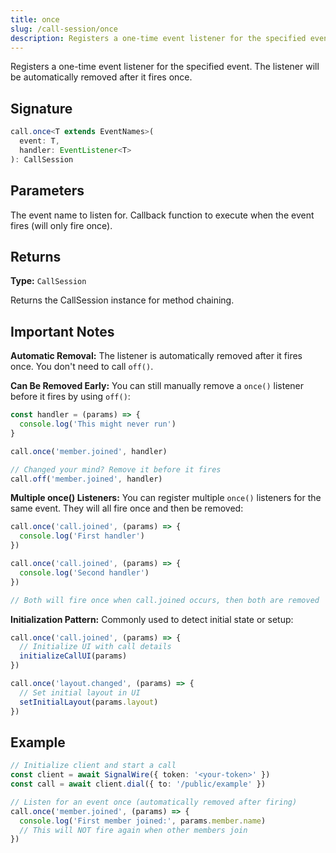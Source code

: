 ```yaml
---
title: once
slug: /call-session/once
description: Registers a one-time event listener for the specified event. The listener will be automatically removed after it fires once.
---
```



Registers a one-time event listener for the specified event. The listener will be automatically removed after it fires once.

## Signature

```typescript
call.once<T extends EventNames>(
  event: T,
  handler: EventListener<T>
): CallSession
```

## Parameters

<APIField name="event" type="string" required>
  The event name to listen for.
</APIField>

<APIField name="handler" type="function" required>
  Callback function to execute when the event fires (will only fire once).
</APIField>

## Returns

**Type:** `CallSession`

Returns the CallSession instance for method chaining.

## Important Notes

**Automatic Removal:** The listener is automatically removed after it fires once. You don't need to call `off()`.

**Can Be Removed Early:** You can still manually remove a `once()` listener before it fires by using `off()`:

```typescript
const handler = (params) => {
  console.log('This might never run')
}

call.once('member.joined', handler)

// Changed your mind? Remove it before it fires
call.off('member.joined', handler)
```

**Multiple once() Listeners:** You can register multiple `once()` listeners for the same event. They will all fire once and then be removed:

```typescript
call.once('call.joined', (params) => {
  console.log('First handler')
})

call.once('call.joined', (params) => {
  console.log('Second handler')
})

// Both will fire once when call.joined occurs, then both are removed
```

**Initialization Pattern:** Commonly used to detect initial state or setup:

```typescript
call.once('call.joined', (params) => {
  // Initialize UI with call details
  initializeCallUI(params)
})

call.once('layout.changed', (params) => {
  // Set initial layout in UI
  setInitialLayout(params.layout)
})
```

## Example

```typescript
// Initialize client and start a call
const client = await SignalWire({ token: '<your-token>' })
const call = await client.dial({ to: '/public/example' })

// Listen for an event once (automatically removed after firing)
call.once('member.joined', (params) => {
  console.log('First member joined:', params.member.name)
  // This will NOT fire again when other members join
})
```
